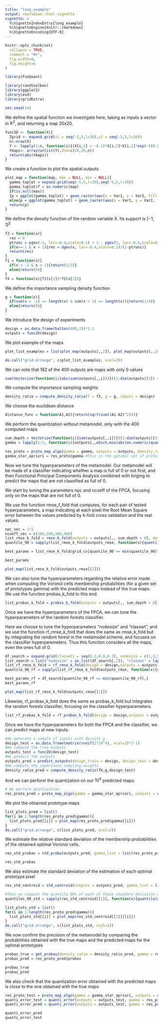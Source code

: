 ```yaml
---
title: "long_example"
output: rmarkdown::html_vignette
vignette: >
  %\VignetteIndexEntry{long_example}
  %\VignetteEngine{knitr::rmarkdown}
  %\VignetteEncoding{UTF-8}
---
```


```r
knitr::opts_chunk$set(
  collapse = TRUE,
  comment = "#>",
  fig.width=8, 
  fig.height=6
)
```

```r
library(FunQuant)

library(randtoolbox)
library(ggplot2)
library(evd)
library(gridExtra)
```

```r
set.seed(14)
```

We define the spatial function we investigate here, taking as inputs a vector in $\mathbb{R}^2$, and returning a map 20x20.

```r
func2D <- function(X){
  Zgrid <- expand.grid(z1 = seq(-5,5,l=20),z2 = seq(-5,5,l=20))
  n<-nrow(X)
  Y <- lapply(1:n, function(i){(X[i,2] > -0.1)*X[i,2]*X[i,1]*exp(-((0.8*Zgrid$z1+0.2*Zgrid$z2-10*X[i,1])**2)/(60*X[i,1]**2))*(Zgrid$z1-Zgrid$z2)*cos(X[i,1]*4)^2*sin(X[i,2]*4)^2})
  Ymaps<- array(unlist(Y),dim=c(20,20,n))
  return(abs(Ymaps))
}
```

We create a function to plot the spatial outputs 

```r
plot_map = function(map, max = NULL, min = NULL){
  gamma_toplot = expand.grid(seq(-5,5,l=20),seq(-5,5,l=20))
  gamma_toplot$f = as.numeric(map)
  if(is.null(max))
  {p = ggplot(gamma_toplot) + geom_raster(aes(x = Var1, y = Var2, fill = f)) + scale_fill_continuous(type = "viridis",direction = -1, name = "h") + theme_bw()}
  else{p = ggplot(gamma_toplot) + geom_raster(aes(x = Var1, y = Var2, fill = f)) + scale_fill_continuous(type = "viridis", direction = -1, limits = c(min, max), name = "h") + theme_bw()  + theme(legend.text = element_text(size=13),legend.title = element_text(size=13))}
  return(p)
}
```


We define the density function of the random variable X. Its support is $[-1,1]^2$

```r
f2 = function(x){
  res = 0
  ptrunc = pgev(-1, loc=-0.4,scale=0.1) + 1 - pgev(1, loc=-0.4,scale=0.1)
  if(x>=-1 & x < 1){res = dgev(x, loc=-0.4,scale=0.1)/(1-ptrunc)}
  return(res)
}
f1 = function(x){
  if(x > -1 & x < 1){return(1/2)}
  else{return(0)}
}
fX = function(x){f1(x[1])*f2(x[2])}
```

We define the importance sampling density function

```r
g = function(x){
  if(sum(x > -1) == length(x) & sum(x < 1) == length(x)){return(1/4)}
  else{return(0)}
}
```

We introduce the design of experiments

```r
design = as.data.frame(halton(400,2))*2-1
outputs = func2D(design)
```

We plot example of the maps

```r

plot_list_examples = list(plot_map(outputs[,,2]), plot_map(outputs[,,241]))

do.call("grid.arrange", c(plot_list_examples, ncol=2))
```
We can note that 182 of the 400 outputs are maps with only 0 values

```r
sum(Vectorize(function(i){abs(sum(outputs[,,i]))})(1:dim(outputs)[3]) == 0)
```
We compute the importance sampling weights
```r
density_ratio = compute_density_ratio(f = fX, g = g, inputs = design)

```

We choose the euclidean distance
```r
distance_func = function(A1,A2){return(sqrt(sum((A1-A2)^2)))}
```

We perform the quantization without metamodel, only with the 400 computed maps 

```r
sum_depth = Vectorize(function(i){sum(outputs[,,i])})(1:dim(outputs)[3])
gamma = lapply(1:5, function(i){outputs[,,which.min(abs(as.numeric(quantile(sum_depth,c(0,0.6,0.7,0.8,0.9))[i]) - sum_depth))[1]]}) #gamma will be the starting set of prototypes of the quantization. We choose an maps of only 0, and the maps with increasing sum of pixels

res_proto = proto_map_algo(gamma = gamma, outputs = outputs, density_ratio = density_ratio, distance_func = distance_func) 
gamma_star_apriori = res_proto$gamma #This is the optimal set of prototype maps obtained with the 400 maps without metamodel

```

Now we tune the hyperparameters of the metamodel.
Our metamodel will be made of a classifier indicating whether a map is full of 0 or not first, and then Functional Principal Components Analysis combined with kriging to predict the maps that are not classified as full of 0. 

We start by tuning the parameters npc and ncoeff of the FPCA, focusing only on the maps that are not full of 0.

We use the function rmse_f_fold that computes, for each pair of tested hyperparameters, a map indicating at each pixel the Root Mean Square error between the values predicted by k-fold cross validation and the real values. 

```r
npc_vec = 2:5
ncoeff_vec = c(100,200,300,400)
list_rmse_k_fold = rmse_k_fold(outputs = outputs[,, sum_depth > 0], design = design[sum_depth > 0,], nb_folds = 10, npc_vec = npc_vec, ncoeff_vec = ncoeff_vec, seed = 10, control = list(trace = FALSE)) 
quantile_90 = sapply(list_rmse_k_fold$outputs_rmse, function(x){quantile(x, 0.9)}) #We take the quantile 90% of the rmse maps

best_params = list_rmse_k_fold$grid_cv[quantile_90 == min(quantile_90),] #We identify the pairs of parameters minimizing the quantile 90%

best_params

plot_map(list_rmse_k_fold$outputs_rmse[[2]])
```

We can also tune the hyperparameters regarding the relative error made when computing the Voronoï cells membership probabilities (for a given set of prototypes gamma) with the predicted maps instead of the true maps. We use the function probas_k_fold to this end.

```r
list_probas_k_fold = probas_k_fold(outputs = outputs[,, sum_depth > 0], design = design[sum_depth > 0,], nb_folds = 10, density_ratio = density_ratio[sum_depth >0], gamma = gamma_star_apriori, distance_func = distance_func, npc_vec = npc_vec, ncoeff_vec = ncoeff_vec, seed = 10, control = list(trace = FALSE))

```

Once we have the hyperparameters of the FPCA, we can tune the hyperparameters of the random forests classifier. 

Here we choose to tune the hyperparameters "nodesize" and "classwt", and we use the function rf_rmse_k_fold that does the same as rmse_k_fold but by integrating the random forest in the metamodel scheme, and focuses on the classifier hyperparemeters. Thus this function considers all the maps, even the ones full of 0.

```r
df_search = expand.grid(classwt1 = seq(0.2,0.8,0.3), nodesize = c(1,3,5))
list_search = list("nodesize" = as.list(df_search[,2]), "classwt" = lapply(1:nrow(df_search), function(i){c(df_search[i,1], 1-df_search[i,1])}))
list_rf_rmse_k_fold = rf_rmse_k_fold(design = design,outputs = outputs, threshold_classification = 0, list_search = list_search, nb_folds = 10, ncoeff = 200, npc = 2, control = list(trace = FALSE), seed = 10)
quantile_90_rf = sapply(list_rf_rmse_k_fold$outputs_rmse, function(x){quantile(x, 0.9)})

best_params_rf = df_search[quantile_90_rf == min(quantile_90_rf),]
best_params_rf

plot_map(list_rf_rmse_k_fold$outputs_rmse[[1]])
```

Likewise, rf_probas_k_fold does the same as probas_k_fold but integrates the random forests classifier, focusing on the classifier hyperparameters.

```r
list_rf_probas_k_fold = rf_probas_k_fold(design = design,outputs = outputs, density_ratio = density_ratio, gamma = gamma_star_apriori, distance_func = distance_func,threshold_classification = 0, list_search = list_search, nb_folds = 10, ncoeff = 200, npc = 2, control = list(trace = FALSE), seed = 10)

```

Once we have the hyperparameters for both the FPCA and the classifier, we can predict maps at new inputs.

```r
#We generate a sample of inputs with density g
design_test = as.data.frame(matrix(runif(2*10^4), ncol=2)*2-1)
#We compute the true outputs
outputs_test = func2D(design_test)
#We predict the outputs
outputs_pred = predict_outputs(design_train = design, design_test = design_test, outputs_train = outputs, seed = 10, ncoeff = 200, npc = 2, control = list(trace = FALSE), classification = TRUE, control_classification = list("nodesize" = 1, classwt = c(0.5,0.5)), threshold_classification = 0)
#We compute the importance sampling weights
density_ratio_pred = compute_density_ratio(fX,g,design_test)

```

And we can perform the quantization on our $10^4$ predicted maps.

```r

# We perform quantization
res_proto_pred = proto_map_algo(gamma = gamma_star_apriori, outputs = outputs_pred, density_ratio = density_ratio_pred, distance_func = distance_func, trace = FALSE)

```
We plot the obtained prototype maps

```r
list_plots_pred = list()
for(i in 1:length(res_proto_pred$gamma)){
  list_plots_pred[[i]] = plot_map(res_proto_pred$gamma[[i]])
}
do.call("grid.arrange", c(list_plots_pred, ncol=2))
```


We estimate the relative standard deviation of the membership probabilities of the obtained optimal Voronoi cells.

```r
res_std_probas = std_proba(outputs_pred, gamma_list = list(res_proto_pred$gamma), density_ratio = density_ratio_pred, distance_func = distance_func, cells = 1:5, nv = 10^4)

res_std_probas
```

We also estimate the standard deviation of the estimation of each optimal prototype pixel

```r
res_std_centroid = std_centroid(outputs = outputs_pred, gamma_list = list(res_proto_pred$gamma), density_ratio = density_ratio_pred, distance_func = distance_func, cells = 1:5, nv = 10^4)

#Then we compute the quantile 90% of each of these standard deviation maps
quantiles_90_std = sapply(res_std_centroid[[1]], function(x){quantile(x, 0.9)})

list_plots_std = list()
for(i in 1:length(res_proto_pred$gamma)){
  list_plots_std[[i]] = plot_map(res_std_centroid[[1]][[i]])
}
do.call("grid.arrange", c(list_plots_std, ncol=2))


```

We now confirm the precision of the metamodel by comparing the probabilities obtained with the true maps and the predicted maps for the optimal prototypes

```r
probas_true = get_probas(density_ratio = density_ratio_pred, gamma = res_proto_pred$gamma, outputs = outputs_test, distance_func = distance_func)
probas_pred = res_proto_pred$probas

probas_true
probas_pred
```

We also check that the quantization error obtained with the predicted maps is close to the one obtained with the true maps

```r
res_proto_test = proto_map_algo(gamma = gamma_star_apriori, outputs = outputs_test, density_ratio = density_ratio_pred, distance_func = distance_func, trace = FALSE)
quanti_error_test = quanti_error(outputs = outputs_test, gamma = res_proto_test$gamma, density_ratio = density_ratio_pred, distance_func = distance_func)
quanti_error_pred = quanti_error(outputs = outputs_test, gamma = res_proto_pred$gamma, density_ratio = density_ratio_pred, distance_func = distance_func)

quanti_error_pred
quanti_error_test
```

